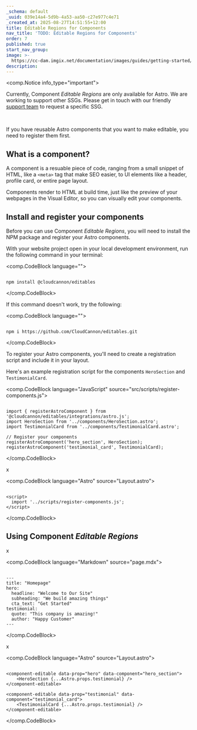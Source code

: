 ```yaml
---
_schema: default
_uuid: 039e14a4-5d9b-4a53-aa50-c27e977c4e71
_created_at: 2025-08-27T14:51:55+12:00
title: Editable Regions for Components
nav_title: 'TODO: Editable Regions for Components'
order: 7
published: true
start_nav_group:
image: >-
  https://cc-dam.imgix.net/documentation/images/guides/getting-started/guide-thumbnails/CloudCannon-Getting-Started-Thumbnail-Universal.png
description:
---
```

<comp.Notice info_type="important">
  <p>Currently, Component <em>Editable Regions</em> are only available for Astro. We are working to support other SSGs. Please get in touch with our friendly <a href="/support/">support team</a> to request a specific SSG.</p>
</comp.Notice>

&nbsp;

If you have reusable Astro components that you want to make editable, you need to register them first.

## What is a component?

A component is a resuable piece of code, ranging from a small snippet of HTML, like a `<meta>` tag that make SEO easier, to UI elements like a header, profile card, or entire page layout.

Components render to HTML at build time, just like the preview of your webpages in the Visual Editor, so you can visually edit your components.

## Install and register your components

Before you can use Component *Editable Regions*, you will need to install the NPM package and register your Astro components.

With your website project open in your local development environment, run the following command in your terminal:

<comp.CodeBlock language="">
``````````

npm install @cloudcannon/editables

``````````
</comp.CodeBlock>

If this command doesn't work, try the following:

<comp.CodeBlock language="">
``````````

npm i https://github.com/CloudCannon/editables.git

``````````
</comp.CodeBlock>

To register your Astro components, you'll need to create a registration script and include it in your layout.

Here's an example registration script for the components `HeroSection` and `TestimonialCard`.

<comp.CodeBlock language="JavaScript" source="src/scripts/register-components.js">
``````````

import { registerAstroComponent } from '@cloudcannon/editables/integrations/astro.js';
import HeroSection from '../components/HeroSection.astro';
import TestimonialCard from '../components/TestimonialCard.astro';

// Register your components
registerAstroComponent('hero_section', HeroSection);
registerAstroComponent('testimonial_card', TestimonialCard);

``````````
</comp.CodeBlock>

x

<comp.CodeBlock language="Astro" source="Layout.astro">
``````````

<script>
  import '../scripts/register-components.js';
</script>

``````````
</comp.CodeBlock>

## Using Component *Editable Regions*

x

<comp.CodeBlock language="Markdown" source="page.mdx">
``````````

---
title: "Homepage"
hero:
  headline: "Welcome to Our Site"
  subheading: "We build amazing things"
  cta_text: "Get Started"
testimonial:
  quote: "This company is amazing!"
  author: "Happy Customer"
---

``````````
</comp.CodeBlock>

x

<comp.CodeBlock language="Astro" source="Layout.astro">
``````````

<component-editable data-prop="hero" data-component="hero_section">
    <HeroSection {...Astro.props.testimonial} />
</component-editable>

<component-editable data-prop="testimonial" data-component="testimonial_card">
    <TestimonialCard {...Astro.props.testimonial} />
</component-editable>

``````````
</comp.CodeBlock>